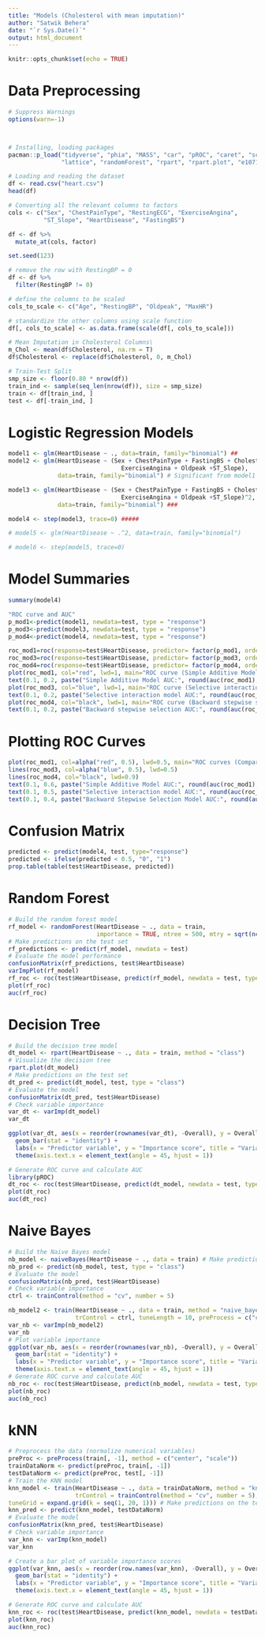 ```yaml
---
title: "Models (Cholesterol with mean imputation)"
author: "Satwik Behera"
date: "`r Sys.Date()`"
output: html_document
---
```


```r
knitr::opts_chunk$set(echo = TRUE)
```

# Data Preprocessing

```r
# Suppress Warnings
options(warn=-1)



# Installing, loading packages
pacman::p_load("tidyverse", "phia", "MASS", "car", "pROC", "caret", "scales", 
               "lattice", "randomForest", "rpart", "rpart.plot", "e1071", "reshape2")

# Loading and reading the dataset
df <- read.csv("heart.csv")
head(df)

# Converting all the relevant columns to factors
cols <- c("Sex", "ChestPainType", "RestingECG", "ExerciseAngina", 
          "ST_Slope", "HeartDisease", "FastingBS")

df <- df %>%
  mutate_at(cols, factor)

set.seed(123)

# remove the row with RestingBP = 0 
df <- df %>%
  filter(RestingBP != 0)

# define the columns to be scaled
cols_to_scale <- c("Age", "RestingBP", "Oldpeak", "MaxHR")

# standardize the other columns using scale function
df[, cols_to_scale] <- as.data.frame(scale(df[, cols_to_scale]))

# Mean Imputation in Cholesterol Columns\
m_Chol <- mean(df$Cholesterol, na.rm = T)
df$Cholesterol <- replace(df$Cholesterol, 0, m_Chol)

# Train-Test Split
smp_size <- floor(0.80 * nrow(df))
train_ind <- sample(seq_len(nrow(df)), size = smp_size)
train <- df[train_ind, ]
test <- df[-train_ind, ]
```

# Logistic Regression Models
```r
model1 <- glm(HeartDisease ~ ., data=train, family="binomial") ##
model2 <- glm(HeartDisease ~ (Sex + ChestPainType + FastingBS + Cholesterol +
                                ExerciseAngina + Oldpeak +ST_Slope), 
              data=train, family="binomial") # Significant from model1

model3 <- glm(HeartDisease ~ (Sex + ChestPainType + FastingBS + Cholesterol +
                                ExerciseAngina + Oldpeak +ST_Slope)^2, 
              data=train, family="binomial") ###

model4 <- step(model3, trace=0) #####

# model5 <- glm(HeartDisease ~ .^2, data=train, family="binomial")

# model6 <- step(model5, trace=0)
```
# Model Summaries 
```r
summary(model4)
```


```r
"ROC curve and AUC"
p_mod1<-predict(model1, newdata=test, type = "response")
p_mod3<-predict(model3, newdata=test, type = "response")
p_mod4<-predict(model4, newdata=test, type = "response")

roc_mod1=roc(response=test$HeartDisease, predictor= factor(p_mod1, ordered = TRUE))
roc_mod3=roc(response=test$HeartDisease, predictor= factor(p_mod3, ordered = TRUE))
roc_mod4=roc(response=test$HeartDisease, predictor= factor(p_mod4, ordered = TRUE))
plot(roc_mod1, col="red", lwd=1, main="ROC curve (Simple Additive Model)")
text(0.1, 0.2, paste("Simple Additive Model AUC:", round(auc(roc_mod1), 5)), col = "red")
plot(roc_mod3, col="blue", lwd=1, main="ROC curve (Selective interaction model)")
text(0.1, 0.2, paste("Selective interaction model AUC:", round(auc(roc_mod3), 5)), col = "blue")
plot(roc_mod4, col="black", lwd=1, main="ROC curve (Backward stepwise selection (with model 2))")
text(0.1, 0.2, paste("Backward stepwise selection AUC:", round(auc(roc_mod4), 5)), col = "black")

```

# Plotting ROC Curves
```r
plot(roc_mod1, col=alpha("red", 0.5), lwd=0.5, main="ROC curves (Comparison)")
lines(roc_mod3, col=alpha("blue", 0.5), lwd=0.5)
lines(roc_mod4, col="black", lwd=0.9)
text(0.1, 0.6, paste("Simple Additive Model AUC:", round(auc(roc_mod1), 5)), col = "red")
text(0.1, 0.5, paste("Selective interaction model AUC:", round(auc(roc_mod3), 5)), col = "blue")
text(0.1, 0.4, paste("Backward Stepwise Selection Model AUC:", round(auc(roc_mod4), 5)), col = "black")

```

# Confusion Matrix
```r
predicted <- predict(model4, test, type="response")
predicted <- ifelse(predicted < 0.5, "0", "1")
prop.table(table(test$HeartDisease, predicted))
```
# Random Forest
```r
# Build the random forest model
rf_model <- randomForest(HeartDisease ~ ., data = train,
                         importance = TRUE, ntree = 500, mtry = sqrt(ncol(train)))
# Make predictions on the test set
rf_predictions <- predict(rf_model, newdata = test)
# Evaluate the model performance
confusionMatrix(rf_predictions, test$HeartDisease)
varImpPlot(rf_model)
rf_roc <- roc(test$HeartDisease, predict(rf_model, newdata = test, type = "prob")[,2])
plot(rf_roc)
auc(rf_roc)
```
# Decision Tree
```r
# Build the decision tree model
dt_model <- rpart(HeartDisease ~ ., data = train, method = "class")
# Visualize the decision tree
rpart.plot(dt_model)
# Make predictions on the test set
dt_pred <- predict(dt_model, test, type = "class")
# Evaluate the model
confusionMatrix(dt_pred, test$HeartDisease)
# Check variable importance
var_dt <- varImp(dt_model)
var_dt

ggplot(var_dt, aes(x = reorder(rownames(var_dt), -Overall), y = Overall)) +
  geom_bar(stat = "identity") +
  labs(x = "Predictor variable", y = "Importance score", title = "Variable Importance Plot") + 
  theme(axis.text.x = element_text(angle = 45, hjust = 1))

# Generate ROC curve and calculate AUC
library(pROC)
dt_roc <- roc(test$HeartDisease, predict(dt_model, newdata = test, type = "prob")[,2])
plot(dt_roc)
auc(dt_roc)
```
# Naive Bayes

```r
# Build the Naive Bayes model
nb_model <- naiveBayes(HeartDisease ~ ., data = train) # Make predictions on the test set
nb_pred <- predict(nb_model, test, type = "class")
# Evaluate the model
confusionMatrix(nb_pred, test$HeartDisease)
# Check variable importance
ctrl <- trainControl(method = "cv", number = 5)

nb_model2 <- train(HeartDisease ~ ., data = train, method = "naive_bayes",
                   trControl = ctrl, tuneLength = 10, preProcess = c("center", "scale"))
var_nb <- varImp(nb_model2)
var_nb
# Plot variable importance
ggplot(var_nb, aes(x = reorder(rownames(var_nb), -Overall), y = Overall)) +
  geom_bar(stat = "identity") +
  labs(x = "Predictor variable", y = "Importance score", title = "Variable Importance Plot") +
  theme(axis.text.x = element_text(angle = 45, hjust = 1))
# Generate ROC curve and calculate AUC
nb_roc <- roc(test$HeartDisease, predict(nb_model, newdata = test, type = "raw")[,2])
plot(nb_roc)
auc(nb_roc)
```

# kNN
```r
# Preprocess the data (normalize numerical variables)
preProc <- preProcess(train[, -1], method = c("center", "scale"))
trainDataNorm <- predict(preProc, train[, -1])
testDataNorm <- predict(preProc, test[, -1])
# Train the KNN model
knn_model <- train(HeartDisease ~ ., data = trainDataNorm, method = "knn",
                   trControl = trainControl(method = "cv", number = 5),
tuneGrid = expand.grid(k = seq(1, 20, 1))) # Make predictions on the test set
knn_pred <- predict(knn_model, testDataNorm)
# Evaluate the model
confusionMatrix(knn_pred, test$HeartDisease)
# Check variable importance
var_knn <- varImp(knn_model)
var_knn

# Create a bar plot of variable importance scores
ggplot(var_knn, aes(x = reorder(row.names(var_knn), -Overall), y = Overall)) +
  geom_bar(stat = "identity") +
  labs(x = "Predictor variable", y = "Importance score", title = "Variable Importance Plot")+
  theme(axis.text.x = element_text(angle = 45, hjust = 1))

# Generate ROC curve and calculate AUC
knn_roc <- roc(test$HeartDisease, predict(knn_model, newdata = testDataNorm, type = "prob")[,2])
plot(knn_roc)
auc(knn_roc)
```

